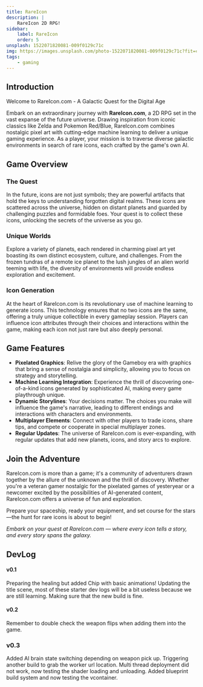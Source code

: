 ```yaml
---
title: RareIcon
description: |
    RareIcon 2D RPG!
sidebar:
    label: RareIcon
    order: 5
unsplash: 1522071820081-009f0129c71c
img: https://images.unsplash.com/photo-1522071820081-009f0129c71c?fit=crop&w=1400&h=700&q=75
tags:
    - gaming
---
```



## Introduction

Welcome to RareIcon.com - A Galactic Quest for the Digital Age

Embark on an extraordinary journey with **RareIcon.com**, a 2D RPG set in the vast expanse of the future universe.
Drawing inspiration from iconic classics like Zelda and Pokemon Red/Blue, RareIcon.com combines nostalgic pixel art with cutting-edge machine learning to deliver a unique gaming experience.
As a player, your mission is to traverse diverse galactic environments in search of rare icons, each crafted by the game's own AI.

## Game Overview

### The Quest

In the future, icons are not just symbols; they are powerful artifacts that hold the keys to understanding forgotten digital realms.
These icons are scattered across the universe, hidden on distant planets and guarded by challenging puzzles and formidable foes.
Your quest is to collect these icons, unlocking the secrets of the universe as you go.

### Unique Worlds

Explore a variety of planets, each rendered in charming pixel art yet boasting its own distinct ecosystem, culture, and challenges.
From the frozen tundras of a remote ice planet to the lush jungles of an alien world teeming with life, the diversity of environments will provide endless exploration and excitement.

### Icon Generation

At the heart of RareIcon.com is its revolutionary use of machine learning to generate icons.
This technology ensures that no two icons are the same, offering a truly unique collectible in every gameplay session.
Players can influence icon attributes through their choices and interactions within the game, making each icon not just rare but also deeply personal.

## Game Features

-   **Pixelated Graphics**: Relive the glory of the Gameboy era with graphics that bring a sense of nostalgia and simplicity, allowing you to focus on strategy and storytelling.
-   **Machine Learning Integration**: Experience the thrill of discovering one-of-a-kind icons generated by sophisticated AI, making every game playthrough unique.
-   **Dynamic Storylines**: Your decisions matter. The choices you make will influence the game's narrative, leading to different endings and interactions with characters and environments.
-   **Multiplayer Elements**: Connect with other players to trade icons, share tips, and compete or cooperate in special multiplayer zones.
-   **Regular Updates**: The universe of RareIcon.com is ever-expanding, with regular updates that add new planets, icons, and story arcs to explore.

## Join the Adventure

RareIcon.com is more than a game; it's a community of adventurers drawn together by the allure of the unknown and the thrill of discovery.
Whether you're a veteran gamer nostalgic for the pixelated games of yesteryear or a newcomer excited by the possibilities of AI-generated content, RareIcon.com offers a universe of fun and exploration.

Prepare your spaceship, ready your equipment, and set course for the stars—the hunt for rare icons is about to begin!

_Embark on your quest at RareIcon.com — where every icon tells a story, and every story spans the galaxy._

## DevLog

#### v0.1

Preparing the healing but added Chip with basic animations!
Updating the title scene, most of these starter dev logs will be a bit useless because we are still learning.
Making sure that the new build is fine.


#### v0.2

Remember to double check the weapon flips when adding them into the game.

### v0.3

Added AI brain state switching depending on weapon pick up.
Triggering another build to grab the worker url location.
Multi thread deployment did not work, now testing the shader loading and unloading.
Added blueprint build system and now testing the vcontainer.